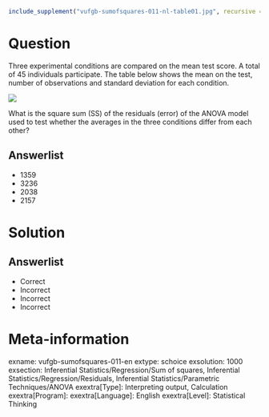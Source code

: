 ```r
include_supplement("vufgb-sumofsquares-011-nl-table01.jpg", recursive = TRUE)
```

Question
========

Three experimental conditions are compared on the mean test score. A total of 45 individuals participate. The table below shows the mean on the test, number of observations and standard deviation for each condition.

![](vufgb-sumofsquares-011-nl-table01.jpg)
  
What is the square sum (SS) of the residuals (error) of the ANOVA model used to test whether the averages in the three conditions differ from each other?  
  
Answerlist
----------
* 1359
* 3236
* 2038
* 2157

Solution
========

Answerlist
----------
* Correct
* Incorrect
* Incorrect
* Incorrect

Meta-information
================
exname: vufgb-sumofsquares-011-en
extype: schoice
exsolution: 1000
exsection: Inferential Statistics/Regression/Sum of squares, Inferential Statistics/Regression/Residuals, Inferential Statistics/Parametric Techniques/ANOVA
exextra[Type]: Interpreting output, Calculation
exextra[Program]: 
exextra[Language]: English
exextra[Level]: Statistical Thinking
